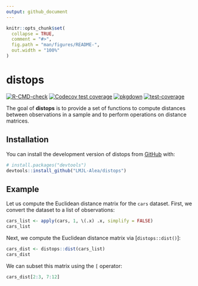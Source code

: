 ```yaml
---
output: github_document
---
```


<!-- README.md is generated from README.Rmd. Please edit that file -->

```r
knitr::opts_chunk$set(
  collapse = TRUE,
  comment = "#>",
  fig.path = "man/figures/README-",
  out.width = "100%"
)
```

# distops

<!-- badges: start -->
[![R-CMD-check](https://github.com/LMJL-Alea/distops/actions/workflows/R-CMD-check.yaml/badge.svg)](https://github.com/LMJL-Alea/distops/actions/workflows/R-CMD-check.yaml)
[![Codecov test coverage](https://codecov.io/gh/LMJL-Alea/distops/branch/master/graph/badge.svg)](https://app.codecov.io/gh/LMJL-Alea/distops?branch=master)
[![pkgdown](https://github.com/LMJL-Alea/distops/actions/workflows/pkgdown.yaml/badge.svg)](https://github.com/LMJL-Alea/distops/actions/workflows/pkgdown.yaml)
[![test-coverage](https://github.com/LMJL-Alea/distops/actions/workflows/test-coverage.yaml/badge.svg)](https://github.com/LMJL-Alea/distops/actions/workflows/test-coverage.yaml)
<!-- badges: end -->

The goal of **distops** is to provide a set of functions to compute distances between observations in a sample and to perform operations on distance matrices.

## Installation

You can install the development version of distops from [GitHub](https://github.com/) with:

``` r
# install.packages("devtools")
devtools::install_github("LMJL-Alea/distops")
```

## Example

Let us compute the Euclidean distance matrix for the `cars` dataset. First, we convert the dataset to a list of observations:

```r
cars_list <- apply(cars, 1, \(.x) .x, simplify = FALSE)
cars_list
```

Next, we compute the Euclidean distance matrix via [`distops::dist()`]:

```r
cars_dist <- distops::dist(cars_list)
cars_dist
```

We can subset this matrix using the `[` operator:

```r
cars_dist[2:3, 7:12]
```
